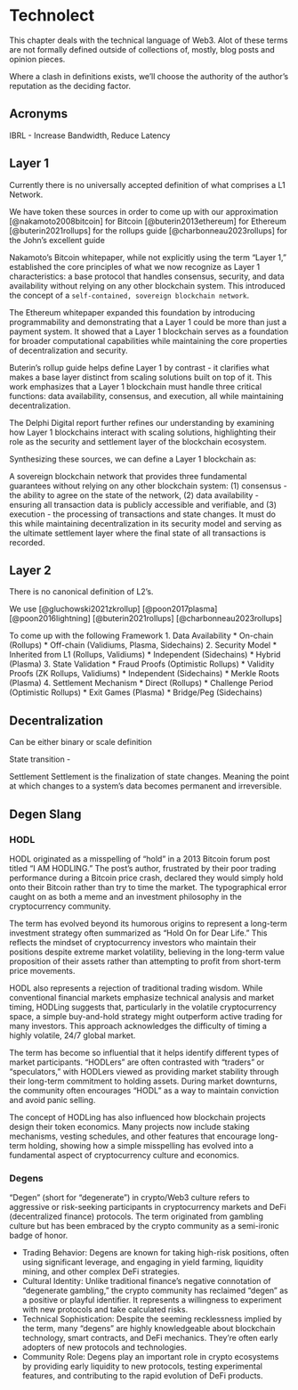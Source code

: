 # Technolect
This chapter deals with the technical language of Web3. Alot of these terms are not formally defined outside of collections of, mostly, blog posts and opinion pieces.

Where a clash in definitions exists, we'll choose the authority of the author's reputation as the deciding factor. 

## Acronyms
IBRL - Increase Bandwidth, Reduce Latency

## Layer 1 {#layer-1}
Currently there is no universally accepted definition of what comprises a L1 Network. 

We have token these sources in order to come up with our approximation
[@nakamoto2008bitcoin] for Bitcoin
[@buterin2013ethereum] for Ethereum
[@buterin2021rollups] for the rollups guide
[@charbonneau2023rollups] for the John's excellent guide

Nakamoto's Bitcoin whitepaper, while not explicitly using the term "Layer 1," established the core principles of what we now recognize as Layer 1 characteristics: a base protocol that handles consensus, security, and data availability without relying on any other blockchain system. This introduced the concept of a `self-contained, sovereign blockchain network`.

The Ethereum whitepaper expanded this foundation by introducing programmability and demonstrating that a Layer 1 could be more than just a payment system. It showed that a Layer 1 blockchain serves as a foundation for broader computational capabilities while maintaining the core properties of decentralization and security.

Buterin's rollup guide helps define Layer 1 by contrast - it clarifies what makes a base layer distinct from scaling solutions built on top of it. This work emphasizes that a Layer 1 blockchain must handle three critical functions: data availability, consensus, and execution, all while maintaining decentralization.

The Delphi Digital report further refines our understanding by examining how Layer 1 blockchains interact with scaling solutions, highlighting their role as the security and settlement layer of the blockchain ecosystem.

Synthesizing these sources, we can define a Layer 1 blockchain as:

A sovereign blockchain network that provides three fundamental guarantees without relying on any other blockchain system: (1) consensus - the ability to agree on the state of the network, (2) data availability - ensuring all transaction data is publicly accessible and verifiable, and (3) execution - the processing of transactions and state changes. It must do this while maintaining decentralization in its security model and serving as the ultimate settlement layer where the final state of all transactions is recorded.

## Layer 2
There is no canonical definition of L2's.

We use
[@gluchowski2021zkrollup]
[@poon2017plasma]
[@poon2016lightning]
[@buterin2021rollups]
[@charbonneau2023rollups]

To come up with the following Framework
1. Data Availability
* On-chain (Rollups)
* Off-chain (Validiums, Plasma, Sidechains)
2. Security Model
* Inherited from L1 (Rollups, Validiums)
* Independent (Sidechains)
* Hybrid (Plasma)
3. State Validation
* Fraud Proofs (Optimistic Rollups)
* Validity Proofs (ZK Rollups, Validiums)
* Independent (Sidechains)
* Merkle Roots (Plasma)
4. Settlement Mechanism
* Direct (Rollups)
* Challenge Period (Optimistic Rollups)
* Exit Games (Plasma)
* Bridge/Peg (Sidechains)

## Decentralization 
Can be either binary or scale definition

State transition - 

Settlement
Settlement is the finalization of state changes. Meaning the point at which changes to a system's data becomes permanent and irreversible. 

## Degen Slang
### HODL
HODL originated as a misspelling of "hold" in a 2013 Bitcoin forum post titled "I AM HODLING." The post's author, frustrated by their poor trading performance during a Bitcoin price crash, declared they would simply hold onto their Bitcoin rather than try to time the market. The typographical error caught on as both a meme and an investment philosophy in the cryptocurrency community.

The term has evolved beyond its humorous origins to represent a long-term investment strategy often summarized as "Hold On for Dear Life." This reflects the mindset of cryptocurrency investors who maintain their positions despite extreme market volatility, believing in the long-term value proposition of their assets rather than attempting to profit from short-term price movements.

HODL also represents a rejection of traditional trading wisdom. While conventional financial markets emphasize technical analysis and market timing, HODLing suggests that, particularly in the volatile cryptocurrency space, a simple buy-and-hold strategy might outperform active trading for many investors. This approach acknowledges the difficulty of timing a highly volatile, 24/7 global market.

The term has become so influential that it helps identify different types of market participants. "HODLers" are often contrasted with "traders" or "speculators," with HODLers viewed as providing market stability through their long-term commitment to holding assets. During market downturns, the community often encourages "HODL" as a way to maintain conviction and avoid panic selling.

The concept of HODLing has also influenced how blockchain projects design their token economics. Many projects now include staking mechanisms, vesting schedules, and other features that encourage long-term holding, showing how a simple misspelling has evolved into a fundamental aspect of cryptocurrency culture and economics.

### Degens
"Degen" (short for "degenerate") in crypto/Web3 culture refers to aggressive or risk-seeking participants in cryptocurrency markets and DeFi (decentralized finance) protocols. The term originated from gambling culture but has been embraced by the crypto community as a semi-ironic badge of honor.

* Trading Behavior: Degens are known for taking high-risk positions, often using significant leverage, and engaging in yield farming, liquidity mining, and other complex DeFi strategies.
* Cultural Identity: Unlike traditional finance's negative connotation of "degenerate gambling," the crypto community has reclaimed "degen" as a positive or playful identifier. It represents a willingness to experiment with new protocols and take calculated risks.
* Technical Sophistication: Despite the seeming recklessness implied by the term, many "degens" are highly knowledgeable about blockchain technology, smart contracts, and DeFi mechanics. They're often early adopters of new protocols and technologies.
* Community Role: Degens play an important role in crypto ecosystems by providing early liquidity to new protocols, testing experimental features, and contributing to the rapid evolution of DeFi products.